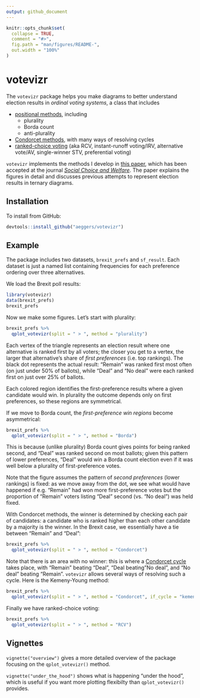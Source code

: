 ```yaml
---
output: github_document
---
```


<!-- README.md is generated from README.Rmd. Please edit that file -->

```r
knitr::opts_chunk$set(
  collapse = TRUE,
  comment = "#>",
  fig.path = "man/figures/README-",
  out.width = "100%"
)
```

# votevizr

<!-- badges: start -->
<!-- badges: end -->

The `votevizr` package helps you make diagrams to better understand election results in *ordinal voting systems*, a class that includes 

- [positional methods](https://en.wikipedia.org/wiki/Positional_voting), including
    + plurality
    + Borda count
    + anti-plurality
- [Condorcet methods](https://en.wikipedia.org/wiki/Condorcet_method), with many ways of resolving cycles
- [ranked-choice voting](https://en.wikipedia.org/wiki/Instant-runoff_voting) (aka RCV, instant-runoff voting/IRV, alternative vote/AV, single-winner STV, preferential voting)   

`votevizr` implements the methods I develop in [this paper](http://andy.egge.rs/papers/diagramming_election_results_v7_for_RR2.pdf), which has been accepted at the journal [*Social Choice and Welfare*](https://www.springer.com/journal/355). The paper explains the figures in detail and discusses previous attempts to represent election results in ternary diagrams. 

## Installation

To install from GitHub: 

``` r
devtools::install_github("aeggers/votevizr")
```

## Example

The package includes two datasets, `brexit_prefs` and `sf_result`. Each dataset is just a named list containing frequencies for each preference ordering over three alternatives. 

We load the Brexit poll results:

```r
library(votevizr)
data(brexit_prefs)
brexit_prefs
```

Now we make some figures. Let's start with plurality: 
```r
brexit_prefs %>% 
  qplot_votevizr(split = " > ", method = "plurality")
```

Each vertex of the triangle represents an election result where one alternative is ranked first by all voters; the closer you get to a vertex, the larger that alternative's share of *first preferences* (i.e. top rankings). The black dot represents the actual result: "Remain" was ranked first most often (on just under 50% of ballots), while "Deal" and "No deal" were each ranked first on just over 25% of ballots.

Each colored region identifies the first-preference results where a given candidate would win. In plurality the outcome depends only on first preferences, so these regions are symmetrical.

If we move to Borda count, the *first-preference win regions* become asymmetrical: 
```r
brexit_prefs %>% 
  qplot_votevizr(split = " > ", method = "Borda")
```

This is because (unlike plurality) Borda count gives points for being ranked second, and "Deal" was ranked second on most ballots; given this pattern of lower preferences, "Deal" would win a Borda count election even if it was well below a plurality of first-preference votes. 

Note that the figure assumes the pattern of *second preferences* (lower rankings) is fixed: as we move away from the dot, we see what would have happened if e.g. "Remain" had won more first-preference votes but the proportion of "Remain" voters listing "Deal" second (vs. "No deal") was held fixed. 

With Condorcet methods, the winner is determined by checking each pair of candidates: a candidate who is ranked higher than each other candidate by a majority is the winner. In the Brexit case, we essentially have a tie between "Remain" and "Deal":

```r
brexit_prefs %>% 
  qplot_votevizr(split = " > ", method = "Condorcet")
```

Note that there is an area with no winner: this is where a [Condorcet cycle](https://en.wikipedia.org/wiki/Condorcet_paradox) takes place, with "Remain" beating "Deal", "Deal beating "No deal", and "No deal" beating "Remain". `votevizr` allows several ways of resolving such a cycle. Here is the Kemeny-Young method:  

```r
brexit_prefs %>% 
  qplot_votevizr(split = " > ", method = "Condorcet", if_cycle = "kemeny")
```

Finally we have ranked-choice voting: 

```r
brexit_prefs %>% 
  qplot_votevizr(split = " > ", method = "RCV")
```

## Vignettes

`vignette("overview")` gives a more detailed overview of the package focusing on the `qplot_votevizr()` method. 

`vignette("under_the_hood")` shows what is happening "under the hood", which is useful if you want more plotting flexibilty than `qplot_votevizr()` provides.
